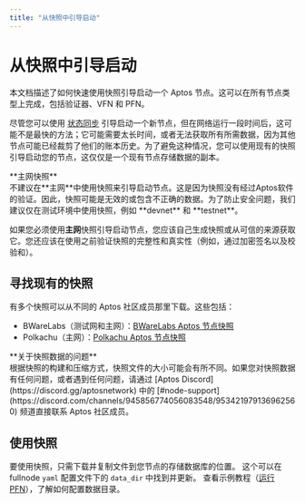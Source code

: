 ```yaml
---
title: "从快照中引导启动"
---
```



# 从快照中引导启动

本文档描述了如何快速使用快照引导启动一个 Aptos 节点。这可以在所有节点类型上完成，包括验证器、VFN 和 PFN。

尽管您可以使用 [状态同步](../configure/state-sync.mdx) 引导启动一个新节点，但在网络运行一段时间后，这可能不是最快的方法；它可能需要太长时间，或者无法获取所有所需数据，因为其他节点可能已经裁剪了他们的账本历史。为了避免这种情况，您可以使用现有的快照引导启动您的节点，这仅仅是一个现有节点存储数据的副本。

<Callout type="warning">
**主网快照**<br />
不建议在**主网**中使用快照来引导启动节点。这是因为快照没有经过Aptos软件的验证。因此，快照可能是无效的或包含不正确的数据。为了防止安全问题，我们建议仅在测试环境中使用快照，例如 **devnet** 和 **testnet**。

如果您必须使用**主网**快照引导启动节点，您应该自己生成快照或从可信的来源获取它。您还应该在使用之前验证快照的完整性和真实性（例如，通过加密签名以及校验和）。
</Callout>

## 寻找现有的快照

有多个快照可以从不同的 Aptos 社区成员那里下载。这些包括：

- BWareLabs（测试网和主网）：[BWareLabs Aptos 节点快照](https://bwarelabs.com/snapshots/aptos)
- Polkachu（主网）：[Polkachu Aptos 节点快照](https://polkachu.com/aptos_snapshots/aptos)

<Callout type="info">
**关于快照数据的问题** <br />
根据快照的构建和压缩方式，快照文件的大小可能会有所不同。如果您对快照数据有任何问题，或者遇到任何问题，请通过 [Aptos Discord](https://discord.gg/aptosnetwork) 中的 [#node-support](https://discord.com/channels/945856774056083548/953421979136962560) 频道直接联系 Aptos 社区成员。
</Callout>

## 使用快照

要使用快照，只需下载并复制文件到您节点的存储数据库的位置。
这个可以在 fullnode `yaml` 配置文件下的 `data_dir` 中找到并更新。
查看示例教程（[运行 PFN](../full-node/deployments.mdx)），了解如何配置数据目录。
